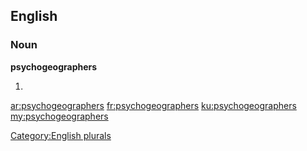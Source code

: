==English==

===Noun===
'''psychogeographers'''

# {{plural of|[[psychogeographer]]}}

[[Category:English plurals]]

[[ar:psychogeographers]]
[[fr:psychogeographers]]
[[ku:psychogeographers]]
[[my:psychogeographers]]